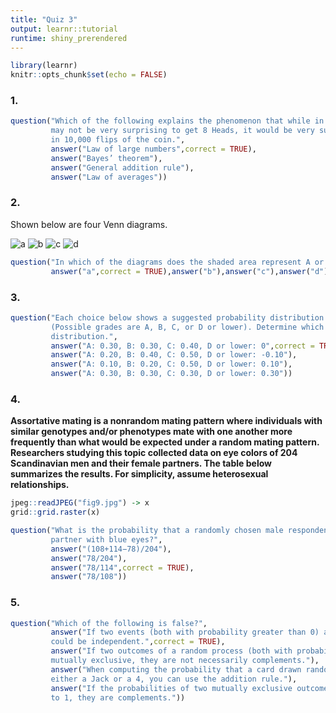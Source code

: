 ```yaml
---
title: "Quiz 3"
output: learnr::tutorial
runtime: shiny_prerendered
---
```


```r
library(learnr)
knitr::opts_chunk$set(echo = FALSE)
```

### 1.

```r
question("Which of the following explains the phenomenon that while in 10 flips of a fair coin it
         may not be very surprising to get 8 Heads, it would be very surprising to get 8,000 Heads
         in 10,000 flips of the coin.",
         answer("Law of large numbers",correct = TRUE),
         answer("Bayes’ theorem"),
         answer("General addition rule"),
         answer("Law of averages"))
```

### 2.

Shown below are four Venn diagrams. 

![a](fig5.jpg) ![b](fig6.jpg) ![c](fig7.jpg) ![d](fig4.jpg)

```r
question("In which of the diagrams does the shaded area represent A or B but not C?",
         answer("a",correct = TRUE),answer("b"),answer("c"),answer("d"))
```

### 3.

```r
question("Each choice below shows a suggested probability distribution for letter grades in a class
         (Possible grades are A, B, C, or D or lower). Determine which is a proper probability
         distribution.",
         answer("A: 0.30, B: 0.30, C: 0.40, D or lower: 0",correct = TRUE),
         answer("A: 0.20, B: 0.40, C: 0.50, D or lower: -0.10"),
         answer("A: 0.10, B: 0.20, C: 0.50, D or lower: 0.10"),
         answer("A: 0.30, B: 0.30, C: 0.30, D or lower: 0.30"))
```

### 4.

<b>Assortative mating is a nonrandom mating pattern where individuals with similar genotypes
and/or phenotypes mate with one another more frequently than what would be expected under
a random mating pattern. Researchers studying this topic collected data on eye colors of
204 Scandinavian men and their female partners. The table below summarizes the results.
For simplicity, assume heterosexual relationships.</b>

```r
jpeg::readJPEG("fig9.jpg") -> x
grid::grid.raster(x)
```

```r
question("What is the probability that a randomly chosen male respondent with blue eyes has a
         partner with blue eyes?",
         answer("(108+114−78)/204"),
         answer("78/204"),
         answer("78/114",correct = TRUE),
         answer("78/108"))
```

### 5.

```r
question("Which of the following is false?",
         answer("If two events (both with probability greater than 0) are mutually exclusive, they
         could be independent.",correct = TRUE),
         answer("If two outcomes of a random process (both with probability greater than 0) are
         mutually exclusive, they are not necessarily complements."),
         answer("When computing the probability that a card drawn randomly from a standard deck is 
         either a Jack or a 4, you can use the addition rule."),
         answer("If the probabilities of two mutually exclusive outcomes of a random process add up
         to 1, they are complements."))
```
